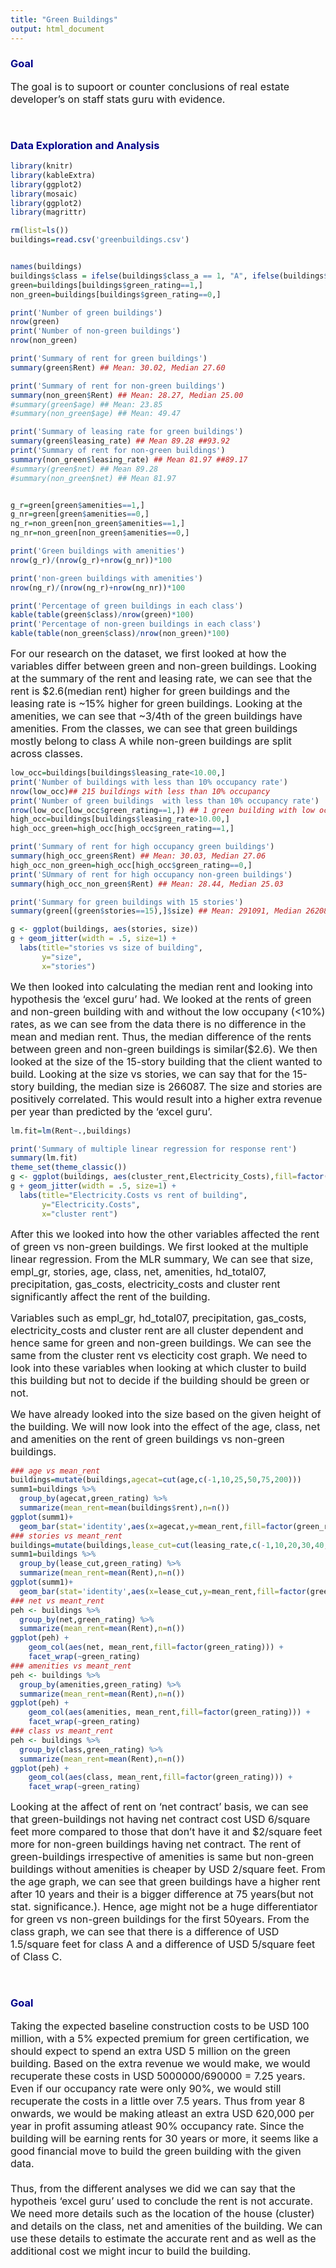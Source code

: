 ```yaml
---
title: "Green Buildings"
output: html_document
---
```


<h3><font color='#00008b'>Goal</font></h3>
<p><font size='3'>The goal is to supoort or counter conclusions of real estate developer's on staff stats guru with evidence.</font></p>
</br>

<h3><font color='#00008b'>Data Exploration and Analysis</font></h3>
```r
library(knitr)
library(kableExtra)
library(ggplot2)
library(mosaic)
library(ggplot2)
library(magrittr)

rm(list=ls())
buildings=read.csv('greenbuildings.csv')


names(buildings)
buildings$class = ifelse(buildings$class_a == 1, "A", ifelse(buildings$class_b == 1,"B","C") )
green=buildings[buildings$green_rating==1,]
non_green=buildings[buildings$green_rating==0,]

print('Number of green buildings')
nrow(green)
print('Number of non-green buildings')
nrow(non_green)

print('Summary of rent for green buildings')
summary(green$Rent) ## Mean: 30.02, Median 27.60

print('Summary of rent for non-green buildings')
summary(non_green$Rent) ## Mean: 28.27, Median 25.00
#summary(green$age) ## Mean: 23.85
#summary(non_green$age) ## Mean: 49.47

print('Summary of leasing rate for green buildings')
summary(green$leasing_rate) ## Mean 89.28 ##93.92
print('Summary of rent for non-green buildings')
summary(non_green$leasing_rate) ## Mean 81.97 ##89.17
#summary(green$net) ## Mean 89.28
#summary(non_green$net) ## Mean 81.97


g_r=green[green$amenities==1,]
g_nr=green[green$amenities==0,]
ng_r=non_green[non_green$amenities==1,]
ng_nr=non_green[non_green$amenities==0,]

print('Green buildings with amenities')
nrow(g_r)/(nrow(g_r)+nrow(g_nr))*100

print('non-green buildings with amenities')
nrow(ng_r)/(nrow(ng_r)+nrow(ng_nr))*100

print('Percentage of green buildings in each class')
kable(table(green$class)/nrow(green)*100)
print('Percentage of non-green buildings in each class')
kable(table(non_green$class)/nrow(non_green)*100)
```

<p><font size='3'>For our research on the dataset, we first looked at how the variables differ between green and non-green buildings. Looking at the summary of the rent and leasing rate, we can see that the rent is $2.6(median rent) higher for green buildings and the leasing rate is ~15% higher for green buildings. Looking at the amenities, we can see that ~3/4th of the green buildings have amenities. From the classes, we can see that green buildings mostly belong to class A while non-green buildings are split across classes.</font></p>

```r
low_occ=buildings[buildings$leasing_rate<10.00,]
print('Number of buildings with less than 10% occupancy rate')
nrow(low_occ)## 215 buildings with less than 10% occupancy
print('Number of green buildings  with less than 10% occupancy rate')
nrow(low_occ[low_occ$green_rating==1,]) ## 1 green building with low occ
high_occ=buildings[buildings$leasing_rate>10.00,]
high_occ_green=high_occ[high_occ$green_rating==1,]

print('Summary of rent for high occupancy green buildings')
summary(high_occ_green$Rent) ## Mean: 30.03, Median 27.06
high_occ_non_green=high_occ[high_occ$green_rating==0,]
print('SUmmary of rent for high occupancy non-green buildings')
summary(high_occ_non_green$Rent) ## Mean: 28.44, Median 25.03

print('Summary for green buildings with 15 stories')
summary(green[(green$stories==15),]$size) ## Mean: 291091, Median 262087

g <- ggplot(buildings, aes(stories, size))
g + geom_jitter(width = .5, size=1) +
  labs(title="stories vs size of building", 
       y="size", 
       x="stories")
```

<p><font size='3'>We then looked into calculating the median rent and looking into hypothesis the 'excel guru' had. We looked at the rents of green and non-green building with and without the low occupany (<10%) rates, as we can see from the data there is no difference in the mean and median rent. Thus, the median difference of the rents between green and non-green buildings is similar($2.6). We then looked at the size of the 15-story building that the client wanted to build. Looking at the size vs stories, we can say that for the 15-story building, the median size is 266087. The size and stories are positively correlated. This would result into a higher extra revenue per year than predicted by the 'excel guru'.</font></p>

```r
lm.fit=lm(Rent~.,buildings)

print('Summary of multiple linear regression for response rent')
summary(lm.fit)
theme_set(theme_classic())
g <- ggplot(buildings, aes(cluster_rent,Electricity_Costs),fill=factor(cluster_rent))
g + geom_jitter(width = .5, size=1) +
  labs(title="Electricity.Costs vs rent of building", 
       y="Electricity.Costs", 
       x="cluster rent")
```

<p><font size='3'>After this we looked into how the other variables affected the rent of green vs non-green buildings. We first looked at the multiple linear regression. From the MLR summary, We can see that size, empl_gr, stories, age, class, net, amenities, hd_total07, precipitation, gas_costs, electricity_costs and cluster rent significantly affect the rent of the building. </font></p>

<p><font size='3'>Variables such as empl_gr, hd_total07, precipitation, gas_costs, electricity_costs and cluster rent are all cluster dependent and hence same for green and non-green buildings. We can see the same from the cluster rent vs electicity cost graph. We need to look into these variables when looking at which cluster to build this building but not to decide if the building should be green or not.</font></p>

<p><font size='3'>We have already looked into the size based on the given height of the building. We will now look into the effect of the age, class, net and amenities on the rent of green buildings vs non-green buildings.</font></p>


```r
### age vs mean_rent
buildings=mutate(buildings,agecat=cut(age,c(-1,10,25,50,75,200)))
summ1=buildings %>%
  group_by(agecat,green_rating) %>%
  summarize(mean_rent=mean(buildings$rent),n=n())
ggplot(summ1)+
  geom_bar(stat='identity',aes(x=agecat,y=mean_rent,fill=factor(green_rating)),position='dodge')
### stories vs meant_rent
buildings=mutate(buildings,lease_cut=cut(leasing_rate,c(-1,10,20,30,40,50,60,70,80,90,100)))
summ1=buildings %>%
  group_by(lease_cut,green_rating) %>%
  summarize(mean_rent=mean(Rent),n=n())
ggplot(summ1)+
  geom_bar(stat='identity',aes(x=lease_cut,y=mean_rent,fill=factor(green_rating)),position='dodge')
### net vs meant_rent
peh <- buildings %>%
  group_by(net,green_rating) %>%
  summarize(mean_rent=mean(Rent),n=n())
ggplot(peh) +
    geom_col(aes(net, mean_rent,fill=factor(green_rating))) +
    facet_wrap(~green_rating)
### amenities vs meant_rent
peh <- buildings %>%
  group_by(amenities,green_rating) %>%
  summarize(mean_rent=mean(Rent),n=n())
ggplot(peh) +
    geom_col(aes(amenities, mean_rent,fill=factor(green_rating))) +
    facet_wrap(~green_rating)
### class vs meant_rent
peh <- buildings %>%
  group_by(class,green_rating) %>%
  summarize(mean_rent=mean(Rent),n=n())
ggplot(peh) +
    geom_col(aes(class, mean_rent,fill=factor(green_rating))) +
    facet_wrap(~green_rating)
```

<p><font size='3'>Looking at the affect of rent on 'net contract' basis, we can see that green-buildings not having net contract cost USD 6/square feet more compared to those that don't have it and $2/square feet more for non-green buildings having net contract. The rent of green-buildings irrespective of amenities is same but non-green buildings without amenities is cheaper by USD 2/square feet. From the age graph, we can see that green buildings have a higher rent after 10 years and their is a bigger difference at 75 years(but not stat. significance.). Hence, age might not be a huge differentiator for green vs non-green buildings for the first 50years. From the class graph, we can see that there is a difference of USD 1.5/square feet for class A and a difference of USD 5/square feet of Class C.</font></p>
<br/>

<h3><font color='#00008b'>Goal</font></h3>
<p><font size='3'>Taking the expected baseline construction costs to be USD 100 million, with a 5% expected premium for green certification, we should expect to spend an extra USD 5 million on the green building. Based on the extra revenue we would make, we would recuperate these costs in USD 5000000/690000 = 7.25 years. Even if our occupancy rate were only 90%, we would still recuperate the costs in a little over 7.5 years. Thus from year 8 onwards, we would be making atleast an extra USD 620,000 per year in profit assuming atleast 90% occupancy rate. Since the building will be earning rents for 30 years or more, it seems like a good financial move to build the green building with the given data.<br/><br/>
Thus, from the different analyses we did we can say that the hypotheis 'excel guru' used to conclude the rent is not accurate. We need more details such as the location of the house (cluster) and details on the class, net and amenities of the building. We can use these details to estimate the accurate rent and as well as the additional cost we might incur to build the building.
</font></p>


